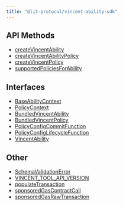 ```yaml
---
title: "@lit-protocol/vincent-ability-sdk"
---
```


## API Methods

- [createVincentAbility](./functions/createVincentAbility)
- [createVincentAbilityPolicy](./functions/createVincentAbilityPolicy)
- [createVincentPolicy](./functions/createVincentPolicy)
- [supportedPoliciesForAbility](./functions/supportedPoliciesForAbility)

## Interfaces

- [BaseAbilityContext](./interfaces/BaseAbilityContext)
- [PolicyContext](./interfaces/PolicyContext)
- [BundledVincentAbility](./type-aliases/BundledVincentAbility)
- [BundledVincentPolicy](./type-aliases/BundledVincentPolicy)
- [PolicyConfigCommitFunction](./type-aliases/PolicyConfigCommitFunction)
- [PolicyConfigLifecycleFunction](./type-aliases/PolicyConfigLifecycleFunction)
- [VincentAbility](./type-aliases/VincentAbility)

## Other

- [SchemaValidationError](./interfaces/SchemaValidationError)
- [VINCENT\_TOOL\_API\_VERSION](./variables/VINCENT_TOOL_API_VERSION)
- [populateTransaction](./functions/populateTransaction)
- [sponsoredGasContractCall](./functions/sponsoredGasContractCall)
- [sponsoredGasRawTransaction](./functions/sponsoredGasRawTransaction)
